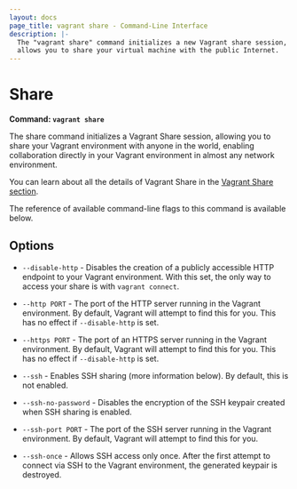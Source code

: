 ```yaml
---
layout: docs
page_title: vagrant share - Command-Line Interface
description: |-
  The "vagrant share" command initializes a new Vagrant share session, which
  allows you to share your virtual machine with the public Internet.
---
```


# Share

**Command: `vagrant share`**

The share command initializes a Vagrant Share session, allowing you to
share your Vagrant environment with anyone in the world, enabling collaboration
directly in your Vagrant environment in almost any network environment.

You can learn about all the details of Vagrant Share in the
[Vagrant Share section](/docs/share/).

The reference of available command-line flags to this command
is available below.

## Options

- `--disable-http` - Disables the creation of a publicly accessible
  HTTP endpoint to your Vagrant environment. With this set, the only way
  to access your share is with `vagrant connect`.

- `--http PORT` - The port of the HTTP server running in the Vagrant
  environment. By default, Vagrant will attempt to find this for you.
  This has no effect if `--disable-http` is set.

- `--https PORT` - The port of an HTTPS server running in the Vagrant
  environment. By default, Vagrant will attempt to find this for you.
  This has no effect if `--disable-http` is set.

- `--ssh` - Enables SSH sharing (more information below). By default, this
  is not enabled.

- `--ssh-no-password` - Disables the encryption of the SSH keypair created
  when SSH sharing is enabled.

- `--ssh-port PORT` - The port of the SSH server running in the Vagrant
  environment. By default, Vagrant will attempt to find this for you.

- `--ssh-once` - Allows SSH access only once. After the first attempt to
  connect via SSH to the Vagrant environment, the generated keypair is
  destroyed.
